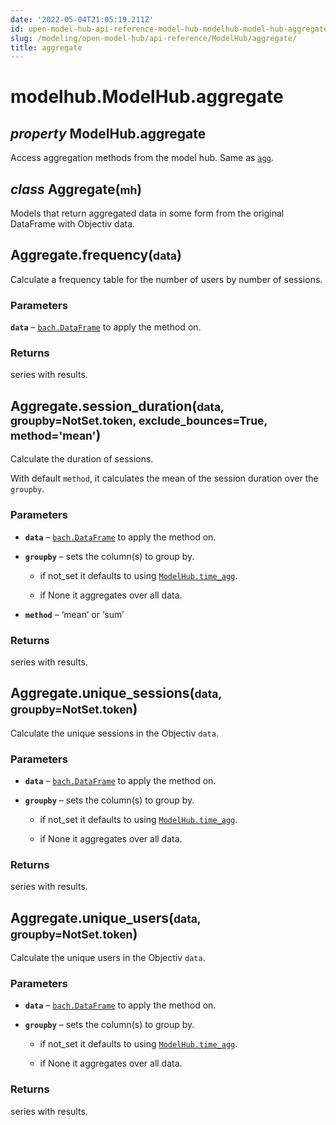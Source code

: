 ```yaml
---
date: '2022-05-04T21:05:19.211Z'
id: open-model-hub-api-reference-model-hub-modelhub-model-hub-aggregate
slug: /modeling/open-model-hub/api-reference/ModelHub/aggregate/
title: aggregate
---
```


# modelhub.ModelHub.aggregate

<div className="property">

<h2 className="signature-property"><span className="type-annotation"><em>property</em></span> <span className="additional-name">ModelHub.</span><span className="name">aggregate</span></h2>


<div className="content">

Access aggregation methods from the model hub. Same as [`agg`](/modeling/open-model-hub/api-reference/ModelHub/modelhub.ModelHub.agg.mdx).

<div className="class">

<h2 className="signature-class"><span className="type-annotation"><em>class</em></span> <span className="name">Aggregate(</span><small className="parameter-list"><span className="parameter" id="mh">mh</span></small>)</h2>


<div className="content">

Models that return aggregated data in some form from the original DataFrame with Objectiv data.

<div className="method">

<h2 className="signature-method"><span className="additional-name">Aggregate.</span><span className="name">frequency(</span><small className="parameter-list"><span className="parameter" id="data">data</span></small>)</h2>


<div className="content">

Calculate a frequency table for the number of users by number of sessions.


### Parameters

**`data`** – [`bach.DataFrame`](/modeling/bach/api-reference/DataFrame/index.mdx) to apply the method on.



### Returns

series with results.



</div>


</div>

<div className="method">

<h2 className="signature-method"><span className="additional-name">Aggregate.</span><span className="name">session_duration(</span><small className="parameter-list"><span className="parameter" id="data">data</span>, <span className="parameter" id="groupby">groupby=NotSet.token</span>, <span className="parameter" id="exclude_bounces">exclude_bounces=True</span>, <span className="parameter" id="method">method='mean'</span></small>)</h2>


<div className="content">

Calculate the duration of sessions.

With default `method`, it calculates the mean of the session duration over the `groupby`.


### Parameters

* **`data`** – [`bach.DataFrame`](/modeling/bach/api-reference/DataFrame/index.mdx) to apply the method on.


* **`groupby`** – sets the column(s) to group by.

  * if not_set it defaults to using [`ModelHub.time_agg`](/modeling/open-model-hub/api-reference/ModelHub/modelhub.ModelHub.time_agg.mdx).


  * if None it aggregates over all data.





* **`method`** – ‘mean’ or ‘sum’





### Returns

series with results.



</div>


</div>

<div className="method">

<h2 className="signature-method"><span className="additional-name">Aggregate.</span><span className="name">unique_sessions(</span><small className="parameter-list"><span className="parameter" id="data">data</span>, <span className="parameter" id="groupby">groupby=NotSet.token</span></small>)</h2>


<div className="content">

Calculate the unique sessions in the Objectiv `data`.


### Parameters

* **`data`** – [`bach.DataFrame`](/modeling/bach/api-reference/DataFrame/index.mdx) to apply the method on.


* **`groupby`** – sets the column(s) to group by.

  * if not_set it defaults to using [`ModelHub.time_agg`](/modeling/open-model-hub/api-reference/ModelHub/modelhub.ModelHub.time_agg.mdx).


  * if None it aggregates over all data.








### Returns

series with results.



</div>


</div>

<div className="method">

<h2 className="signature-method"><span className="additional-name">Aggregate.</span><span className="name">unique_users(</span><small className="parameter-list"><span className="parameter" id="data">data</span>, <span className="parameter" id="groupby">groupby=NotSet.token</span></small>)</h2>


<div className="content">

Calculate the unique users in the Objectiv `data`.


### Parameters

* **`data`** – [`bach.DataFrame`](/modeling/bach/api-reference/DataFrame/index.mdx) to apply the method on.


* **`groupby`** – sets the column(s) to group by.

  * if not_set it defaults to using [`ModelHub.time_agg`](/modeling/open-model-hub/api-reference/ModelHub/modelhub.ModelHub.time_agg.mdx).


  * if None it aggregates over all data.








### Returns

series with results.



</div>


</div>


</div>


</div>


</div>


</div>

